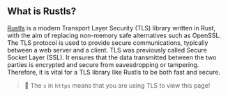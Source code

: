## What is Rustls?
[Rustls][rustls] is a modern Transport Layer Security (TLS) library written in Rust,
with the aim of replacing non-memory safe alternatives such as OpenSSL.
The TLS protocol is used to provide secure communications,
typically between a web server and a client.
TLS was previously called Secure Socket Layer (SSL).
It ensures that the data transmitted between the two parties is encrypted
and secure from eavesdropping or tampering.
Therefore, it is vital for a TLS library like Rustls to be both fast and secure.

> 🐰 The `s` in `https` means that you are using TLS to view this page!

[rustls]: https://github.com/rustls/rustls